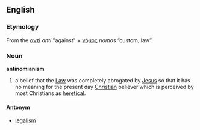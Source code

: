 ==English==
===Etymology===
From the {{Gk.}} [[αντί]] ''anti'' "against" + [[νόμος]] ''nomos'' “custom, law”.

===Noun===
'''antinomianism'''
# {{Christianity}} a belief that the [[Law]] was completely abrogated by [[Jesus]] so that it has no meaning for the present day [[Christian]] believer which is perceived by most Christians as [[heretical]].

====Antonym====
*[[legalism]]